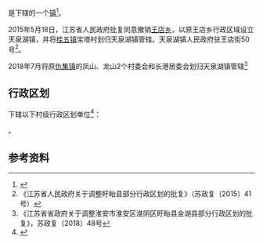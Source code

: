{{中国乡级行政区|32/08/30/202/000}}

'''{{PAGENAMEBASE}}'''是{{PRC admin/fullname|32/08/30/202/000|3}}下辖的一个[[行政建制镇|镇]]<ref>{{PRC admin/ref sgc|{{PRC admin/parent|32/08/30/202/000}}}}</ref>。

2015年5月18日，江苏省人民政府批复同意撤销[[王店乡_(盱眙县)|王店乡]]，以原王店乡行政区域设立天泉湖镇，并将[[桂五镇|桂五镇]]宝塔村划归天泉湖镇管辖。天泉湖镇人民政府驻王店街50号<ref>《江苏省人民政府关于调整盱眙县部分行政区划的批复》（苏政复〔2015〕41号）</ref>。

2018年7月将原[[仇集镇|仇集镇]]的凤山、龙山2个村委会和长港居委会划归天泉湖镇管辖<ref>《江苏省省政府关于调整淮安市淮安区淮阴区盱眙县金湖县部分行政区划的批复》，苏政复〔2018〕48号</ref>

== 行政区划 ==
{{PAGENAMEBASE}}下辖以下村级行政区划单位<ref>{{PRC admin/ref sgc|32/08/30/202/000}}</ref>：

{{PRC admin/children|32/08/30/202/000}}。

== 参考资料 ==
{{reflist}}

{{江苏行政区划小作品}}
{{PRC admin/navcat|32/08/30/202/000}}